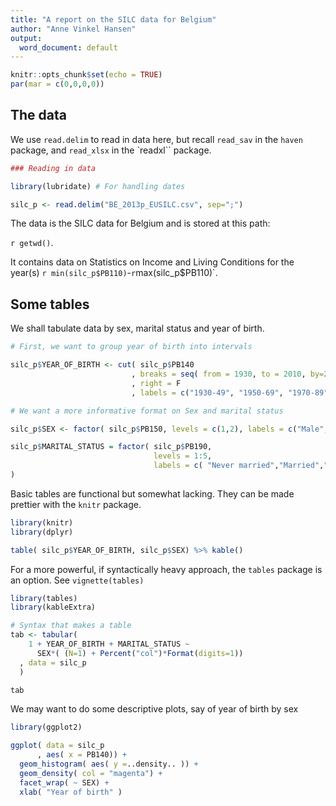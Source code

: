 ```yaml
---
title: "A report on the SILC data for Belgium"
author: "Anne Vinkel Hansen"
output:
  word_document: default
---
```


```r
knitr::opts_chunk$set(echo = TRUE)
par(mar = c(0,0,0,0))
```

## The data

We use `read.delim` to read in data here, but recall `read_sav` in the `haven` 
package, and `read_xlsx` in the `readxl`` package. 

```r
### Reading in data

library(lubridate) # For handling dates 

silc_p <- read.delim("BE_2013p_EUSILC.csv", sep=";")
```

The data is the SILC data for Belgium and is stored at this path: 

`r getwd()`. 

It contains data on Statistics on Income and Living Conditions for the year(s) 
`r min(silc_p$PB110)`-`r `max(silc_p$PB110)`. 

## Some tables

We shall tabulate data by sex, marital status and year of birth. 

```r

# First, we want to group year of birth into intervals

silc_p$YEAR_OF_BIRTH <- cut( silc_p$PB140
                           , breaks = seq( from = 1930, to = 2010, by=20)
                           , right = F
                           , labels = c("1930-49", "1950-69", "1970-89","1990-2009"))

# We want a more informative format on Sex and marital status

silc_p$SEX <- factor( silc_p$PB150, levels = c(1,2), labels = c("Male", "Female"))

silc_p$MARITAL_STATUS = factor( silc_p$PB190, 
                                levels = 1:5,
                                labels = c( "Never married","Married","Separated","Widowed","Divorced")
)

```
Basic tables are functional but somewhat lacking. They can be made prettier with 
the `knitr` package. 

```r
library(knitr)
library(dplyr)

table( silc_p$YEAR_OF_BIRTH, silc_p$SEX) %>% kable()
```

For a more powerful, if syntactically heavy approach, the `tables` package is an 
option. See `vignette(tables)`

```r
library(tables)
library(kableExtra)

# Syntax that makes a table
tab <- tabular( 
    1 + YEAR_OF_BIRTH + MARITAL_STATUS ~ 
      SEX*( (N=1) + Percent("col")*Format(digits=1))
  , data = silc_p
  )

tab
```

We may want to do some descriptive plots, say of year of birth by sex

```r
library(ggplot2)

ggplot( data = silc_p
      , aes( x = PB140)) + 
  geom_histogram( aes( y =..density.. )) + 
  geom_density( col = "magenta") +
  facet_wrap( ~ SEX) + 
  xlab( "Year of birth" )
```



